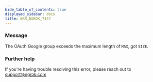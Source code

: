```yaml
---
hide_table_of_contents: true
displayed_sidebar: docs
title: ERR_NGROK_7147
---
```


### Message

The OAuth Google group exceeds the maximum length of `MAX`, got `SIZE`.

<ErrorDetails />

### Further help

If you're having trouble resolving this error, please reach out to [support@ngrok.com](mailto:support@ngrok.com?subject=Help%20with%20ERR_NGROK_7147)
